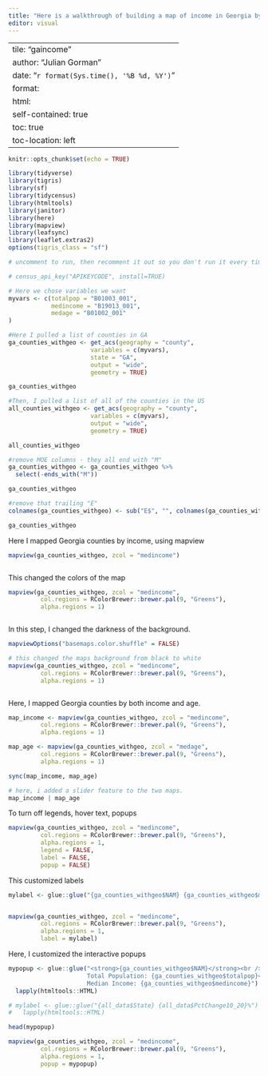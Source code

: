 ```yaml
---
title: "Here is a walkthrough of building a map of income in Georgia by county"
editor: visual
---
```


---
tile: "gaincome"
author: "Julian Gorman"
date: "`r format(Sys.time(), '%B %d, %Y')`"
format:
  html:
    self-contained: true
    toc: true
    toc-location: left
---

```r
knitr::opts_chunk$set(echo = TRUE)

library(tidyverse)
library(tigris)
library(sf)
library(tidycensus)
library(htmltools)
library(janitor)
library(here)
library(mapview)
library(leafsync)
library(leaflet.extras2)
options(tigris_class = "sf")


```

```r

# uncomment to run, then recomment it out so you don't run it every time

# census_api_key("APIKEYCODE", install=TRUE)


```

```r
# Here we chose variables we want
myvars <- c(totalpop = "B01003_001",
            medincome = "B19013_001",
            medage = "B01002_001"
)
```

```r
#Here I pulled a list of counties in GA
ga_counties_withgeo <- get_acs(geography = "county",
                       variables = c(myvars),
                       state = "GA",
                       output = "wide",
                       geometry = TRUE)

ga_counties_withgeo
```

```r
#Then, I pulled a list of all of the counties in the US
all_counties_withgeo <- get_acs(geography = "county",
                       variables = c(myvars),
                       output = "wide",
                       geometry = TRUE)

all_counties_withgeo
```

```r
#remove MOE columns - they all end with "M"
ga_counties_withgeo <- ga_counties_withgeo %>%
  select(-ends_with("M"))

ga_counties_withgeo
```

```r
#remove that trailing "E"
colnames(ga_counties_withgeo) <- sub("E$", "", colnames(ga_counties_withgeo)) # $ means end of string only

ga_counties_withgeo
```

Here I mapped Georgia counties by income, using mapview

```r

mapview(ga_counties_withgeo, zcol = "medincome")



```

This changed the colors of the map

```r

mapview(ga_counties_withgeo, zcol = "medincome", 
         col.regions = RColorBrewer::brewer.pal(9, "Greens"), 
         alpha.regions = 1)



```

In this step, I changed the darkness of the background.

```r

mapviewOptions("basemaps.color.shuffle" = FALSE)


```

```r
# this changed the maps background from black to white
mapview(ga_counties_withgeo, zcol = "medincome", 
         col.regions = RColorBrewer::brewer.pal(9, "Greens"), 
         alpha.regions = 1)



```

Here, I mapped Georgia counties by both income and age.

```r

map_income <- mapview(ga_counties_withgeo, zcol = "medincome", 
         col.regions = RColorBrewer::brewer.pal(9, "Greens"), 
         alpha.regions = 1)

map_age <- mapview(ga_counties_withgeo, zcol = "medage", 
         col.regions = RColorBrewer::brewer.pal(9, "Greens"), 
         alpha.regions = 1)


```

```r

sync(map_income, map_age)


```

```r
# here, i added a slider feature to the two maps.
map_income | map_age


```

To turn off legends, hover text, popups

```r

mapview(ga_counties_withgeo, zcol = "medincome", 
         col.regions = RColorBrewer::brewer.pal(9, "Greens"), 
         alpha.regions = 1,
         legend = FALSE, 
         label = FALSE, 
         popup = FALSE)


```

This customized labels

```r

mylabel <- glue::glue("{ga_counties_withgeo$NAM} {ga_counties_withgeo$medincome}")


mapview(ga_counties_withgeo, zcol = "medincome", 
         col.regions = RColorBrewer::brewer.pal(9, "Greens"), 
         alpha.regions = 1,
         label = mylabel)

```

Here, I customized the interactive popups

```r
mypopup <- glue::glue("<strong>{ga_counties_withgeo$NAM}</strong><br />
                      Total Population: {ga_counties_withgeo$totalpop}<br />
                      Median Income: {ga_counties_withgeo$medincome}") %>% 
  lapply(htmltools::HTML)

# mylabel <- glue::glue("{all_data$State} {all_data$PctChange10_20}%") %>%
#   lapply(htmltools::HTML)

```

```r

head(mypopup)

```

```r

mapview(ga_counties_withgeo, zcol = "medincome", 
         col.regions = RColorBrewer::brewer.pal(9, "Greens"), 
         alpha.regions = 1,
         popup = mypopup)

```
